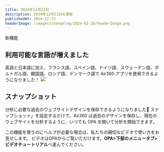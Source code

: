 ```yaml
---
title: 2024年12月23日
description: 2024年12月23日の更新
publishedAt: 2024-12-23
headerImage: /images/changelog/2024-02-26/headerImage.png
---
```

<Badge variant="noLink" className="m-0">
  <span>新機能</span>
</Badge>

## 利用可能な言語が増えました
英語と日本語に加え、フランス語、スペイン語、ドイツ語、スウェーデン語、ポルトガル語、韓国語、ロシア語、デンマーク語で Air360 アプリを使用できるようになりました！
![](/images/changelog/2024-12-23/1.png)

## スナップショット
分析に必要な過去のウェブサイトデザインを保存できるようになりました📸
スナップショット」を設定するだけで、Air360 は過去のデザインを保存し、現在のウェブサイトを分析するように、いつでも OPA を開いて分析を開始できます。

この機能を使うのにヘルプが必要な場合は、私たちの親切なビデオで使い方をお見せします。
ビデオはOPAからご覧いただけます。**OPA>下部のメニュータブ>ビデオチュートリアル**へ進んでください。
